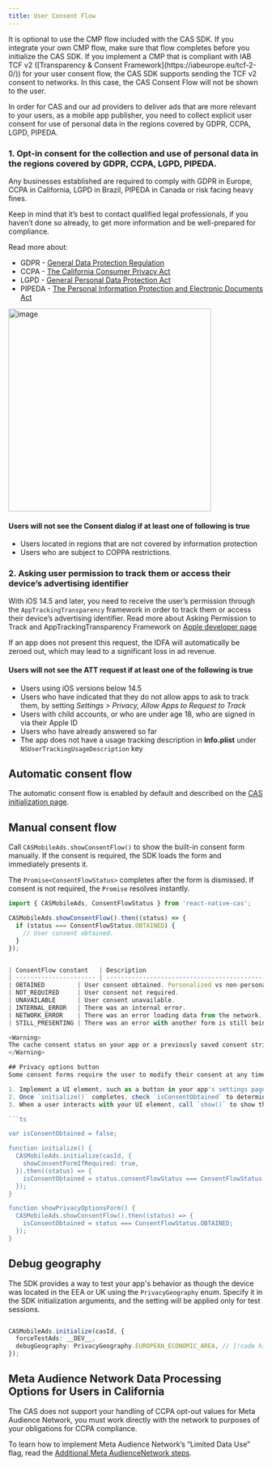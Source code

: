 ```yaml
---
title: User Consent Flow
---
```


<Info>
It is optional to use the CMP flow included with the CAS SDK. If you integrate your own CMP flow, make sure that flow completes before you initialize the CAS SDK.
</Info>

<Info>
If you implement a CMP that is compliant with IAB TCF v2 ([Transparency & Consent Framework](https://iabeurope.eu/tcf-2-0/)) for your user consent flow, the CAS SDK supports sending the TCF v2 consent to networks. In this case, the CAS Consent Flow will not be shown to the user.
</Info>

In order for CAS and our ad providers to deliver ads that are more relevant to your users, as a mobile app publisher, you need to collect explicit user consent for use of personal data in the regions covered by GDPR, CCPA, LGPD, PIPEDA.

### 1. Opt-in consent for the collection and use of personal data in the regions covered by GDPR, CCPA, LGPD, PIPEDA.
Any businesses established are required to comply with GDPR in Europe, CCPA in California, LGPD in Brazil, PIPEDA in Canada or risk facing heavy fines.

Keep in mind that it’s best to contact qualified legal professionals, if you haven’t done so already, to get more information and be well-prepared for compliance.

Read more about:

* GDPR - [General Data Protection Regulation](https://gdpr-info.eu)
* CCPA - [The California Consumer Privacy Act](https://theccpa.org)
* LGPD - [General Personal Data Protection Act](https://lgpd-brazil.info)
* PIPEDA - [The Personal Information Protection and Electronic Documents Act](https://www.priv.gc.ca/en/privacy-topics/privacy-laws-in-canada/the-personal-information-protection-and-electronic-documents-act-pipeda/)

<Image height="400" alt="image" src="/assets/User-Consent-Flow-1.png" />

#### Users will not see the Consent dialog if at least one of following is true
* Users located in regions that are not covered by information protection
* Users who are subject to COPPA restrictions.

### 2. Asking user permission to track them or access their device’s advertising identifier
With iOS 14.5 and later, you need to receive the user’s permission through the `AppTrackingTransparency` framework in order to track them or access their device’s advertising identifier.  Read more about Asking Permission to Track and AppTrackingTransparency Framework on [Apple developer page](https://developer.apple.com/app-store/user-privacy-and-data-use/)

<Warning>  
If an app does not present this request, the IDFA will automatically be zeroed out, which may lead to a significant loss in ad revenue.
</Warning>

#### Users will not see the ATT request if at least one of the following is true
* Users using iOS versions below 14.5
* Users who have indicated that they do not allow apps to ask to track them, by setting *Settings > Privacy, Allow Apps to Request to Track*
* Users with child accounts, or who are under age 18, who are signed in via their Apple ID
* Users who have already answered so far
* The app does not have a usage tracking description in **Info.plist** under `NSUserTrackingUsageDescription` key

## Automatic consent flow
The automatic consent flow is enabled by default and described on the [CAS initialization page](ReactNative/Initialize-CAS).

## Manual consent flow
Call `CASMobileAds.showConsentFlow()` to show the built-in consent form manually.  If the consent is required, the SDK loads the form and immediately presents it.  

The `Promise<ConsentFlowStatus>` completes after the form is dismissed.  If consent is not required, the `Promise` resolves instantly.


```ts
import { CASMobileAds, ConsentFlowStatus } from 'react-native-cas';

CASMobileAds.showConsentFlow().then((status) => {
  if (status === ConsentFlowStatus.OBTAINED) {
    // User consent obtained.
  }
});


| ConsentFlow constant   | Description                                                        |
| ---------------------- | ------------------------------------------------------------------ |
| OBTAINED         | User consent obtained. Personalized vs non-personalized undefined. |
| NOT_REQUIRED     | User consent not required.                                         |
| UNAVAILABLE      | User consent unavailable.                                          |
| INTERNAL_ERROR   | There was an internal error.                                       |
| NETWORK_ERROR    | There was an error loading data from the network.                  |
| STILL_PRESENTING | There was an error with another form is still being displayed.     |

<Warning>  
The cache consent status on your app or a previously saved consent string, could lead to a [TCF 3.3](https://support.google.com/admanager/answer/9999955) error if consent is expired.
</Warning>

## Privacy options button
Some consent forms require the user to modify their consent at any time. Adhere to the following steps to implement a privacy options button if required.

1. Implement a UI element, such as a button in your app's settings page, that can trigger a privacy options form.
2. Once `initialize()` completes, check `isConsentObtained` to determine whether to display the UI element that can present the privacy options form.
3. When a user interacts with your UI element, call `show()` to show the form so the user can update their privacy options at any time.

```ts

var isConsentObtained = false;

function initialize() {
  CASMobileAds.initialize(casId, {
    showConsentFormIfRequired: true,
  }).then((status) => {
    isConsentObtained = status.consentFlowStatus === ConsentFlowStatus.OBTAINED; // [!code highlight]
  });
}

function showPrivacyOptionsForm() {
  CASMobileAds.showConsentFlow().then((status) => {
    isConsentObtained = status === ConsentFlowStatus.OBTAINED;
  });
}
```

## Debug geography
The SDK provides a way to test your app's behavior as though the device was located in the EEA or UK using the `PrivacyGeography` enum.
Specify it in the SDK initialization arguments, and the setting will be applied only for test sessions.

```ts

CASMobileAds.initialize(casId, {
  forceTestAds: __DEV__,
  debugGeography: PrivacyGeography.EUROPEAN_ECONOMIC_AREA, // [!code highlight]
});

```

## Meta Audience Network Data Processing Options for Users in California
The CAS does not support your handling of CCPA opt-out values for Meta Audience Network, you must work directly with the network to purposes of your obligations for CCPA compliance.

To learn how to implement Meta Audience Network’s “Limited Data Use” flag, read the [Additional Meta AudienceNetwork steps](ReactNative/Additional-Meta-AudienceNetwork-steps).
